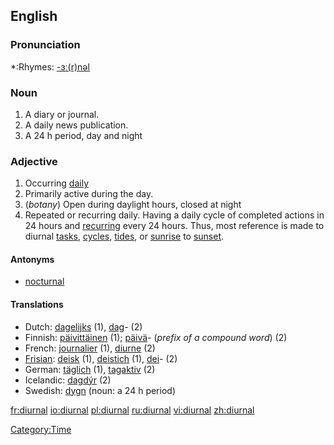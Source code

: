 ==English==

===Pronunciation===
*:Rhymes: [[Rhymes:English:-ɜː(r)nəl|-ɜː(r)nəl]]

=== Noun ===

# A diary or journal.
# A daily news publication.
# A 24&nbsp;h period, day and night

===Adjective===
# Occurring [[daily]]
# Primarily active during the day.
# (''botany'') Open during daylight hours, closed at night
# Repeated or recurring daily. Having a daily cycle of completed actions in 24 hours and [[recurring]] every 24 hours. Thus, most reference is made to diurnal [[tasks]], [[cycles]], [[tides]], or [[sunrise]] to [[sunset]].
{{seeCites}}

====Antonyms====
*[[nocturnal]]

====Translations====
*Dutch: [[dagelijks]] (1), [[dag]]- (2)
*Finnish: [[päivittäinen]] (1); [[päivä]]- (''prefix of a compound word'') (2)
*French: [[journalier]] (1), [[diurne]] (2)
*[[Frisian]]: [[deisk]] (1), [[deistich]] (1), [[dei]]- (2)
*German: [[täglich]] (1), [[tagaktiv]] (2)
*Icelandic: [[dagdýr]] (2)
*Swedish: [[dygn]] (noun: a 24&nbsp;h period)

[[Category:Time]]

[[fr:diurnal]]
[[io:diurnal]]
[[pl:diurnal]]
[[ru:diurnal]]
[[vi:diurnal]]
[[zh:diurnal]]